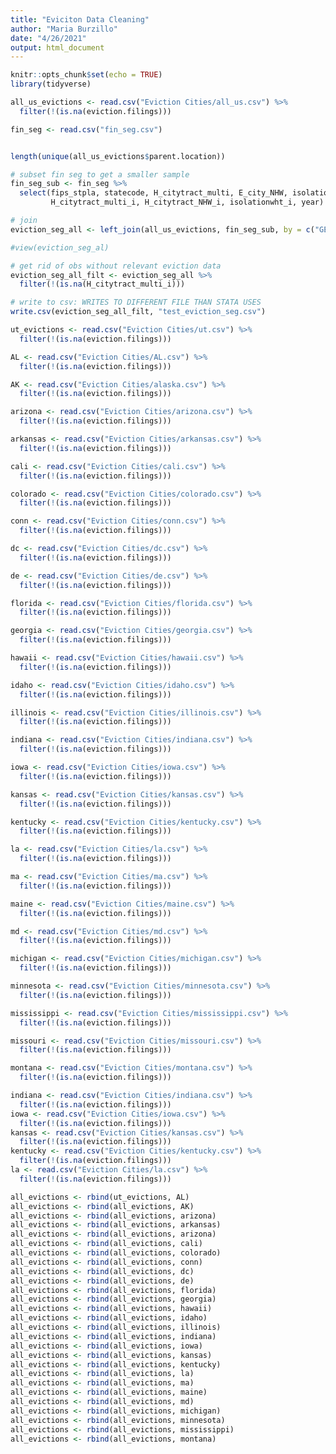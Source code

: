 ```yaml
---
title: "Eviciton Data Cleaning"
author: "Maria Burzillo"
date: "4/26/2021"
output: html_document
---
```


```r
knitr::opts_chunk$set(echo = TRUE)
library(tidyverse)
```

```r
all_us_evictions <- read.csv("Eviction Cities/all_us.csv") %>%
  filter(!(is.na(eviction.filings)))

fin_seg <- read.csv("fin_seg.csv")


length(unique(all_us_evictions$parent.location))

```


```r

# subset fin seg to get a smaller sample
fin_seg_sub <- fin_seg %>%
  select(fips_stpla, statecode, H_citytract_multi, E_city_NHW, isolationwht, 
         H_citytract_multi_i, H_citytract_NHW_i, isolationwht_i, year)

# join
eviction_seg_all <- left_join(all_us_evictions, fin_seg_sub, by = c("GEOID" = "fips_stpla", "year" = "year"))

#view(eviction_seg_al)

# get rid of obs without relevant eviction data
eviction_seg_all_filt <- eviction_seg_all %>%
  filter(!(is.na(H_citytract_multi_i)))

# write to csv: WRITES TO DIFFERENT FILE THAN STATA USES
write.csv(eviction_seg_all_filt, "test_eviction_seg.csv")
```


```r
ut_evictions <- read.csv("Eviction Cities/ut.csv") %>%
  filter(!(is.na(eviction.filings)))

AL <- read.csv("Eviction Cities/AL.csv") %>%
  filter(!(is.na(eviction.filings)))

AK <- read.csv("Eviction Cities/alaska.csv") %>%
  filter(!(is.na(eviction.filings)))

arizona <- read.csv("Eviction Cities/arizona.csv") %>%
  filter(!(is.na(eviction.filings)))

arkansas <- read.csv("Eviction Cities/arkansas.csv") %>%
  filter(!(is.na(eviction.filings)))

cali <- read.csv("Eviction Cities/cali.csv") %>%
  filter(!(is.na(eviction.filings)))

colorado <- read.csv("Eviction Cities/colorado.csv") %>%
  filter(!(is.na(eviction.filings)))

conn <- read.csv("Eviction Cities/conn.csv") %>%
  filter(!(is.na(eviction.filings)))

dc <- read.csv("Eviction Cities/dc.csv") %>%
  filter(!(is.na(eviction.filings)))

de <- read.csv("Eviction Cities/de.csv") %>%
  filter(!(is.na(eviction.filings)))

florida <- read.csv("Eviction Cities/florida.csv") %>%
  filter(!(is.na(eviction.filings)))

georgia <- read.csv("Eviction Cities/georgia.csv") %>%
  filter(!(is.na(eviction.filings)))

hawaii <- read.csv("Eviction Cities/hawaii.csv") %>%
  filter(!(is.na(eviction.filings)))

idaho <- read.csv("Eviction Cities/idaho.csv") %>%
  filter(!(is.na(eviction.filings)))

illinois <- read.csv("Eviction Cities/illinois.csv") %>%
  filter(!(is.na(eviction.filings)))

indiana <- read.csv("Eviction Cities/indiana.csv") %>%
  filter(!(is.na(eviction.filings)))

iowa <- read.csv("Eviction Cities/iowa.csv") %>%
  filter(!(is.na(eviction.filings)))

kansas <- read.csv("Eviction Cities/kansas.csv") %>%
  filter(!(is.na(eviction.filings)))

kentucky <- read.csv("Eviction Cities/kentucky.csv") %>%
  filter(!(is.na(eviction.filings)))

la <- read.csv("Eviction Cities/la.csv") %>%
  filter(!(is.na(eviction.filings)))

ma <- read.csv("Eviction Cities/ma.csv") %>%
  filter(!(is.na(eviction.filings)))

maine <- read.csv("Eviction Cities/maine.csv") %>%
  filter(!(is.na(eviction.filings)))

md <- read.csv("Eviction Cities/md.csv") %>%
  filter(!(is.na(eviction.filings)))

michigan <- read.csv("Eviction Cities/michigan.csv") %>%
  filter(!(is.na(eviction.filings)))

minnesota <- read.csv("Eviction Cities/minnesota.csv") %>%
  filter(!(is.na(eviction.filings)))

mississippi <- read.csv("Eviction Cities/mississippi.csv") %>%
  filter(!(is.na(eviction.filings)))

missouri <- read.csv("Eviction Cities/missouri.csv") %>%
  filter(!(is.na(eviction.filings)))

montana <- read.csv("Eviction Cities/montana.csv") %>%
  filter(!(is.na(eviction.filings)))

indiana <- read.csv("Eviction Cities/indiana.csv") %>%
  filter(!(is.na(eviction.filings)))
iowa <- read.csv("Eviction Cities/iowa.csv") %>%
  filter(!(is.na(eviction.filings)))
kansas <- read.csv("Eviction Cities/kansas.csv") %>%
  filter(!(is.na(eviction.filings)))
kentucky <- read.csv("Eviction Cities/kentucky.csv") %>%
  filter(!(is.na(eviction.filings)))
la <- read.csv("Eviction Cities/la.csv") %>%
  filter(!(is.na(eviction.filings)))

all_evictions <- rbind(ut_evictions, AL)
all_evictions <- rbind(all_evictions, AK)
all_evictions <- rbind(all_evictions, arizona)
all_evictions <- rbind(all_evictions, arkansas)
all_evictions <- rbind(all_evictions, arizona)
all_evictions <- rbind(all_evictions, cali)
all_evictions <- rbind(all_evictions, colorado)
all_evictions <- rbind(all_evictions, conn)
all_evictions <- rbind(all_evictions, dc)
all_evictions <- rbind(all_evictions, de)
all_evictions <- rbind(all_evictions, florida)
all_evictions <- rbind(all_evictions, georgia)
all_evictions <- rbind(all_evictions, hawaii)
all_evictions <- rbind(all_evictions, idaho)
all_evictions <- rbind(all_evictions, illinois)
all_evictions <- rbind(all_evictions, indiana)
all_evictions <- rbind(all_evictions, iowa)
all_evictions <- rbind(all_evictions, kansas)
all_evictions <- rbind(all_evictions, kentucky)
all_evictions <- rbind(all_evictions, la)
all_evictions <- rbind(all_evictions, ma)
all_evictions <- rbind(all_evictions, maine)
all_evictions <- rbind(all_evictions, md)
all_evictions <- rbind(all_evictions, michigan)
all_evictions <- rbind(all_evictions, minnesota)
all_evictions <- rbind(all_evictions, mississippi)
all_evictions <- rbind(all_evictions, montana)


```

